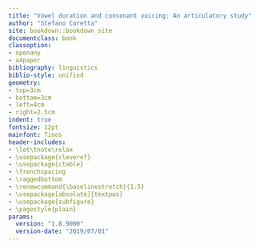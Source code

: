 ```yaml
---
title: "Vowel duration and consonant voicing: An articulatory study"
author: "Stefano Coretta"
site: bookdown::bookdown_site
documentclass: book
classoption:
- openany
- a4paper
bibliography: linguistics
biblio-style: unified
geometry:
- top=3cm
- bottom=3cm
- left=4cm
- right=2.5cm
indent: true
fontsize: 12pt
mainfont: Tinos
header-includes:
- \let\tnote\relax
- \usepackage{cleveref}
- \usepackage{ctable}
- \frenchspacing
- \raggedbottom
- \renewcommand{\baselinestretch}{1.5}
- \usepackage[absolute]{textpos}
- \usepackage{subfigure}
- \pagestyle{plain}
params:
  version: "1.0.9000"
  version-date: "2019/07/01"
---
```


\begin{textblock}{3}(0.2,0.2)
  \textcolor{lightgray}{v`r params$version` (`r params[["version-date"]]`)}
\end{textblock}

\newenvironment{abstract}{
    \chapter*{\centering Abstract}%
}{}
